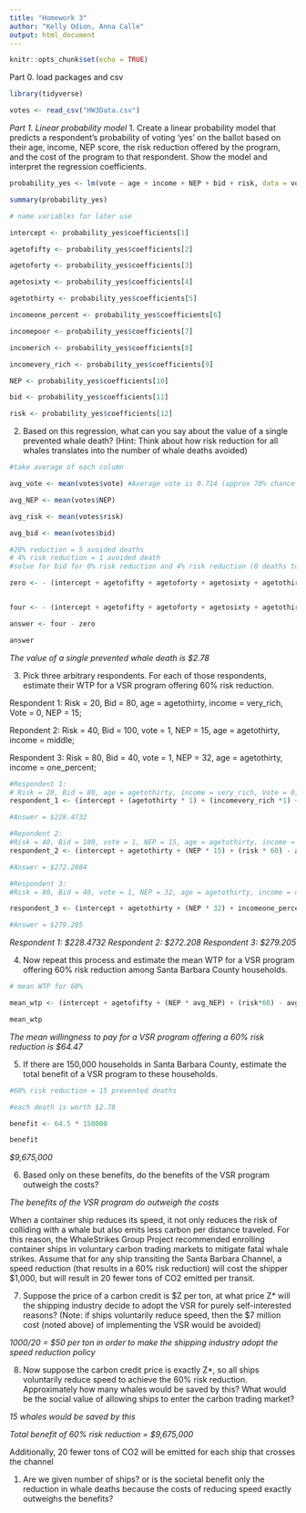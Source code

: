 ```yaml
---
title: "Homework 3"
author: "Kelly Odion, Anna Calle"
output: html_document
---
```


```r
knitr::opts_chunk$set(echo = TRUE)
```


Part 0. load packages and csv
```r
library(tidyverse)

votes <- read_csv("HW3Data.csv")

```


*Part 1. Linear probability model* 
1. Create a linear probability model that predicts a respondent’s probability of voting ‘yes’ on the
ballot based on their age, income, NEP score, the risk reduction offered by the program, and the
cost of the program to that respondent. Show the model and interpret the regression
coefficients.
```r
probability_yes <- lm(vote ~ age + income + NEP + bid + risk, data = votes)

summary(probability_yes) 

```

```r
# name variables for later use

intercept <- probability_yes$coefficients[1]

agetofifty <- probability_yes$coefficients[2]

agetoforty <- probability_yes$coefficients[3]

agetosixty <- probability_yes$coefficients[4]

agetothirty <- probability_yes$coefficients[5]

incomeone_percent <- probability_yes$coefficients[6]

incomepoor <- probability_yes$coefficients[7]

incomerich <- probability_yes$coefficients[8]

incomevery_rich <- probability_yes$coefficients[9]

NEP <- probability_yes$coefficients[10]

bid <- probability_yes$coefficients[11]

risk <- probability_yes$coefficients[12]


```


2. Based on this regression, what can you say about the value of a single prevented whale death?
(Hint: Think about how risk reduction for all whales translates into the number of whale deaths
avoided)


```r
#take average of each column 

avg_vote <- mean(votes$vote) #Average vote is 0.714 (approx 70% chance of voting yes)

avg_NEP <- mean(votes$NEP)

avg_risk <- mean(votes$risk)

avg_bid <- mean(votes$bid)

#20% reduction = 5 avoided deaths
# 4% risk reduction = 1 avoided death
#solve for bid for 0% risk reduction and 4% risk reduction (0 deaths to 1 death) and look at the difference

zero <- - (intercept + agetofifty + agetoforty + agetosixty + agetothirty + incomeone_percent + incomepoor + incomerich + incomevery_rich + (NEP *avg_NEP) +(risk*0) - avg_vote)/bid


four <- - (intercept + agetofifty + agetoforty + agetosixty + agetothirty + incomeone_percent + incomepoor + incomerich +incomevery_rich + (NEP * avg_NEP) + (risk*4) - avg_vote)/bid

answer <- four - zero

answer


```

*The value of a single prevented whale death is $2.78*


3. Pick three arbitrary respondents. For each of those respondents, estimate their WTP for a VSR
program offering 60% risk reduction.

Respondent 1: 
Risk = 20, Bid = 80, age = agetothirty, income = very_rich, Vote = 0, NEP = 15; 

Repondent 2: 
Risk = 40, Bid = 100, vote = 1, NEP = 15, age = agetothirty, income = middle; 
 
Respondent 3: 
Risk = 80, Bid = 40, vote = 1, NEP = 32, age = agetothirty, income = one_percent;

```r

#Respondent 1: 
# Risk = 20, Bid = 80, age = agetothirty, income = very_rich, Vote = 0, NEP = 15; 
respondent_1 <- (intercept + (agetothirty * 1) + (incomevery_rich *1) + (NEP *15) + (risk * 60) - avg_vote)/bid

#Answer = $228.4732

#Repondent 2: 
#Risk = 40, Bid = 100, vote = 1, NEP = 15, age = agetothirty, income = middle; 
respondent_2 <- (intercept + agetothirty + (NEP * 15) + (risk * 60) - avg_vote)/bid

#Answer = $272.2084

#Respondent 3: 
#Risk = 80, Bid = 40, vote = 1, NEP = 32, age = agetothirty, income = one_percent;

respondent_3 <- (intercept + agetothirty + (NEP * 32) + incomeone_percent + (risk * 60) - 1)/bid

#Answer = $279.205

```

*Respondent 1: $228.4732*
*Respondent 2: $272.208*
*Respondent 3: $279.205* 


4. Now repeat this process and estimate the mean WTP for a VSR program offering 60% risk
reduction among Santa Barbara County households.

```r
# mean WTP for 60% 

mean_wtp <- (intercept + agetofifty + (NEP * avg_NEP) + (risk*60) - avg_vote)/-bid

mean_wtp

```

*The mean willingness to pay for a VSR program offering a 60% risk reduction is $64.47* 


5. If there are 150,000 households in Santa Barbara County, estimate the total benefit of a VSR
program to these households.

```r

#60% risk reduction = 15 prevented deaths 

#each death is worth $2.78 

benefit <- 64.5 * 150000

benefit

```

*$9,675,000*

6. Based only on these benefits, do the benefits of the VSR program outweigh the costs?

*The benefits of the VSR program do outweigh the costs* 

When a container ship reduces its speed, it not only reduces the risk of colliding with a whale but also
emits less carbon per distance traveled. For this reason, the WhaleStrikes Group Project recommended
enrolling container ships in voluntary carbon trading markets to mitigate fatal whale strikes. Assume
that for any ship transiting the Santa Barbara Channel, a speed reduction (that results in a 60% risk
reduction) will cost the shipper $1,000, but will result in 20 fewer tons of CO2 emitted per transit.

7. Suppose the price of a carbon credit is $Z per ton, at what price Z* will the shipping industry
decide to adopt the VSR for purely self-interested reasons? (Note: if ships voluntarily reduce
speed, then the $7 million cost (noted above) of implementing the VSR would be avoided)

*1000/20 = $50 per ton in order to make the shipping industry adopt the speed reduction policy* 

8. Now suppose the carbon credit price is exactly Z*, so all ships voluntarily reduce speed to
achieve the 60% risk reduction. Approximately how many whales would be saved by this? What
would be the social value of allowing ships to enter the carbon trading market?

*15 whales would be saved by this* 

*Total benefit of 60% risk reduction = $9,675,000* 

Additionally, 20 fewer tons of CO2 will be emitted for each ship that crosses the channel 

1. Are we given number of ships? or is the societal benefit only the reduction in whale deaths because the costs of reducing speed exactly outweighs the benefits? 







